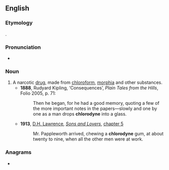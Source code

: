 ==English==
{{wikipedia|Chlorodyne}}

===Etymology===
{{blend|chloroform|anodyne|lang=en}}.

===Pronunciation===
* {{IPA|/ˈklɒɹədaɪn/|lang=en}}

===Noun===
{{en-noun|~}}

# A narcotic [[drug]], made from [[chloroform]], [[morphia]] and other substances.
#* '''1888''', Rudyard Kipling, ‘Consequences’, ''Plain Tales from the Hills'', Folio 2005, p. 71:
#*: Then he began, for he had a good memory, quoting a few of the more important notes in the papers—slowly and one by one as a man drops '''chlorodyne''' into a glass.
#* '''1913''', [[w:D. H. Lawrence|D.H. Lawrence]], ''[[s:Sons_and_Lovers|Sons and Lovers]]'', [[s:Sons and Lovers/Chapter V|chapter 5]]
#*: Mr. Pappleworth arrived, chewing a '''chlorodyne''' gum, at about twenty to nine, when all the other men were at work.

===Anagrams===
* {{anagrams|en|hydroclone}}